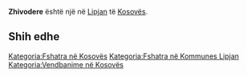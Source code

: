{{Fshat në 
 | Emri                = Zhivodere
 | EmriAlt                = 
 | NAME_SHORT_FORM=      
 | NAME_GENERIC=      
 | NAME_SORT_NAME_RO=      ZHIVODERE
 | FULL_NAME_RO = Zhivodere
 | FULL_NAME_ND_RO=Zhivodere
 | SORT_NAME_RG=ZHIVODERE
 | FULL_NAME_RG=Zhivodere
 | FULL_NAME_ND_RG=Zhivodere
 | SRP_NAME_SHORT_FORM=      
 | SRP_NAME_GENERIC=      
 | SRP_NAME_SORT_NAME_RO=      
 | SRP_FULL_NAME_RO = 
 | SRP_FULL_NAME_ND_RO=
 | SRP_SORT_NAME_RG=
 | SRP_FULL_NAME_RG=
 | SRP_FULL_NAME_ND_RG=
 | Emri (Rasa dhanore) = 
 | Figura              = 
 | Shteti              = Kosovo
 | Komuna              = Lipjan
 | Kodi postar         = 
 | Sipërfaqja          = 

 | Popullsia           = 

 | Regj. i popullsisë  = 
 | Dend. e popullsisë  = 
 | Faqja zyrtare       = 
 <!--- Koordinatat ----> 
 | Gjerësia            = 43.189444
 | Gjatësia            = 20.646389
 | Lartësia            = 
}}
'''Zhivodere''' është një [[]] në [[Lipjan]] të [[Kosovës]].

<!-- == Gjeografia == -->
<!-- == Historia == -->
<!-- == Demografia == -->
== Shih edhe ==
{{Komuna Lipjan}}
{{Kosovo-Administrata-Cung}}

[[Kategoria:Fshatra në Kosovës]]
[[Kategoria:Fshatra në Kommunes Lipjan]]
[[Kategoria:Vendbanime në Kosovës]]